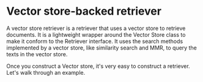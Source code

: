 # Vector store-backed retriever

A vector store retriever is a retriever that uses a vector store to retrieve documents. It is a lightweight wrapper around the Vector Store class to make it conform to the Retriever interface.
It uses the search methods implemented by a vector store, like similarity search and MMR, to query the texts in the vector store.

Once you construct a Vector store, it's very easy to construct a retriever. Let's walk through an example.


<Example/>
